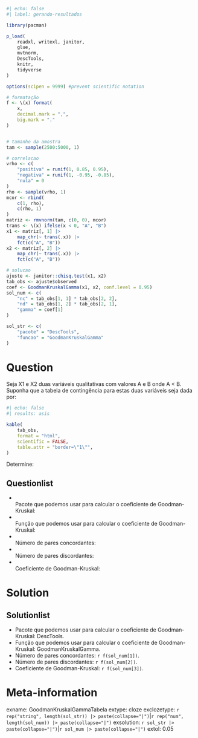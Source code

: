 ```r
#| echo: false
#| label: gerando-resultados

library(pacman)

p_load(
    readxl, writexl, janitor, 
    glue,
    mvtnorm,
    DescTools,
    knitr,
    tidyverse
)

options(scipen = 9999) #prevent scientific notation

# formatação
f <- \(x) format(
    x,
    decimal.mark = ",",
    big.mark = "."
)


# tamanho da amostra
tam <- sample(2500:5000, 1)

# correlacao
vrho <- c(
    "positiva" = runif(1, 0.85, 0.95),
    "negativa" = runif(1, -0.95, -0.85),
    "nula" = 0
)
rho <- sample(vrho, 1)
mcor <- rbind(
    c(1, rho),
    c(rho, 1)
)
matriz <- rmvnorm(tam, c(0, 0), mcor)
trans <- \(x) ifelse(x < 0, "A", "B")
x1 <- matriz[, 1] |>
    map_chr(~ trans(.x)) |>
    fct(c("A", "B"))
x2 <- matriz[, 2] |>
    map_chr(~ trans(.x)) |>
    fct(c("A", "B"))

# solucao
ajuste <- janitor::chisq.test(x1, x2)
tab_obs <- ajuste$observed
coef <- GoodmanKruskalGamma(x1, x2, conf.level = 0.95)
sol_num <- c(
    "nc" = tab_obs[1, 1] * tab_obs[2, 2],
    "nd" = tab_obs[1, 2] * tab_obs[2, 1],
    "gamma" = coef[1]
)

sol_str <- c(
    "pacote" = "DescTools",
    "funcao" = "GoodmanKruskalGamma"
)
```

Question
========
Seja X1 e X2 duas variáveis qualitativas com valores A e B onde A < B. Suponha que a tabela de contingência para estas duas variáveis seja dada por:

```r
#| echo: false
#| results: asis

kable(
    tab_obs,
    format = "html",
    scientific = FALSE,
    table.attr = "border=\"1\"",
)
```

Determine:

Questionlist
------------

* <br>Pacote que podemos usar para calcular o coeficiente de Goodman-Kruskal:
* <br>Função que podemos usar para calcular o coeficiente de Goodman-Kruskal:
* <br>Número de pares concordantes:
* <br>Número de pares discordantes:
* <br>Coeficiente de Goodman-Kruskal:


Solution
========
Solutionlist
------------

* Pacote que podemos usar para calcular o coeficiente de Goodman-Kruskal: DescTools.
* Função que podemos usar para calcular o coeficiente de Goodman-Kruskal: GoodmanKruskalGamma.
* Número de pares concordantes: `r f(sol_num[1])`.
* Número de pares discordantes: `r f(sol_num[2])`.
* Coeficiente de Goodman-Kruskal: `r f(sol_num[3])`.


Meta-information
================
exname: GoodmanKruskalGammaTabela
extype: cloze
exclozetype: `r rep("string", length(sol_str)) |> paste(collapse="|")`|`r rep("num", length(sol_num)) |> paste(collapse="|")`
exsolution: `r sol_str |> paste(collapse="|")`|`r sol_num |> paste(collapse="|")`
extol: 0.05